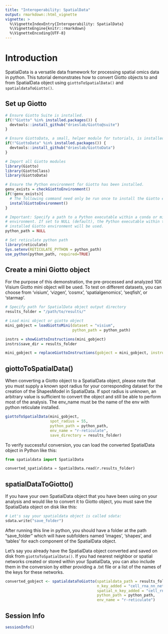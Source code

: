 ```yaml
---
title: "Interoperability: SpatialData"
output: rmarkdown::html_vignette
vignette: >
  %\VignetteIndexEntry{Interoperability: SpatialData}
  %\VignetteEngine{knitr::rmarkdown}
  %\VignetteEncoding{UTF-8}
---
```


# Introduction

SpatialData is a versatile data framework for processing spatial omics data in python. This tutorial demonstrates how to convert Giotto objects to and from SpatialData object using `giottoToSpatialData()` and `spatialdataToGiotto()`.

## Set up Giotto

```r
# Ensure Giotto Suite is installed.
if(!"Giotto" %in% installed.packages()) {
  devtools::install_github("drieslab/Giotto@suite")
}

# Ensure GiottoData, a small, helper module for tutorials, is installed.
if(!"GiottoData" %in% installed.packages()) {
  devtools::install_github("drieslab/GiottoData")
}

# Import all Giotto modules
library(Giotto)
library(GiottoClass)
library(GiottoData)

# Ensure the Python environment for Giotto has been installed.
genv_exists = checkGiottoEnvironment()
if(!genv_exists){
  # The following command need only be run once to install the Giotto environment.
  installGiottoEnvironment()
}

# Important: Specify a path to a Python executable within a conda or miniconda reticulate
# environment. If set to NULL (default), the Python executable within the previously
# installed Giotto environment will be used.
python_path = NULL

# Set reticulate python path
library(reticulate)
Sys.setenv(RETICULATE_PYTHON = python_path)
use_python(python_path, required=TRUE)
```

## Create a mini Giotto object

For the purpose of this demonstration, the pre-processed and analyzed 10X Visium Giotto mini object will be used. To test on different datasets, you can choose from 'visium', 'vizgen', 'cosmx', 'spatialgenomics', 'seqfish', or 'starmap'.

```r
# Specify path for SpatialData object output directory
results_folder = "/path/to/results/"

# Load mini object or giotto object
mini_gobject = loadGiottoMini(dataset = "visium", 
                              python_path = python_path)

instrs = showGiottoInstructions(mini_gobject)
instrs$save_dir = results_folder

mini_gobject = replaceGiottoInstructions(gobject = mini_gobject, instructions = instrs)
```

## giottoToSpatialData()

When converting a Giotto object to a SpatialData object, please note that you must supply a known spot radius for your corresponding dataset for the creation of the ShapesModel in SpatialData. If spot radius is unknown, an arbitrary value is sufficient to convert the object and still be able to perform most of the analysis. The env_name must be the name of the env with python reticulate installed.

```r
giottoToSpatialData(mini_gobject,
                    spot_radius = 55,
                    python_path = python_path,
                    env_name = "r-reticulate",
                    save_directory = results_folder)
```

To verify successful conversion, you can load the converted SpatialData object in Python like this:

```python
from spatialdata import SpatialData

converted_spatialdata = SpatialData.read(r.results_folder)
```

## spatialDataToGiotto()

If you have your own SpatialData object that you have been using on your analysis and would like to convert it to Giotto object, you must save the SpatialData object on disk like this:

```python
# Let's say your spatialdata object is called sdata:
sdata.write("save_folder")
```

After running this line in python, you should have a folder at the path "save_folder" which will have subfolders named 'images', 'shapes', and 'tables' for each component of the SpatialData object.

Let's say you already have the SpatialData object converted and saved on disk from `giottoToSpatialData()`. If you had nearest neighbor or spatial networks created or stored within your SpatialData, you can also include them in the conversion by either providing a .txt file or a list of the names of the keys for these networks.

```r
converted_gobject <- spatialdataToGiotto(spatialdata_path = results_folder,
                                         n_key_added = "cell_rna_nn_network_keys_added.txt",
                                         spatial_n_key_added = "cell_rna_spatial_network_keys_added.txt",
                                         python_path = python_path,
                                         env_name = "r-reticulate")
```

## Session Info

```r
sessionInfo()
```
